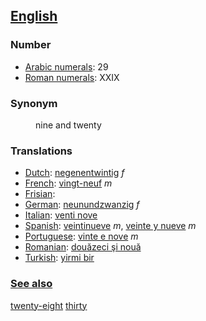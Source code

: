 == [[English]] ==

=== Number ===

*[[w:Arabic Numerals|Arabic numerals]]: 29
*[[w:Roman numerals|Roman numerals]]: XXIX

=== Synonym ===
:nine and twenty

=== Translations ===

*[[Dutch]]: [[negenentwintig]] ''f''
*[[French]]: [[vingt-neuf]] ''m''
*[[Frisian]]: [[]]
*[[German]]: [[neunundzwanzig]] ''f''
*[[Italian]]: [[venti nove]]
*[[Spanish]]: [[veintinueve]] ''m'', [[veinte y nueve]] ''m''
*[[Portuguese]]: [[vinte e nove]] ''m''
*[[Romanian]]: [[douăzeci şi nouă]]
*[[Turkish]]: [[yirmi bir]]

 
=== [[See also]] ===

[[twenty-eight]] [[thirty]]
